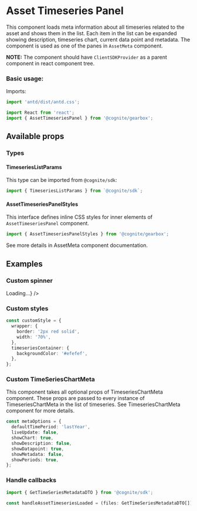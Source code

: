
<Meta title="Components/AssetTimeseriesPanel" decorators={decorators} />

# Asset Timeseries Panel

This component loads meta information about all timeseries related to the asset and shows them in the list.
Each item in the list can be expanded showing description, timeseries chart, current data point and metadata.
The component is used as one of the panes in `AssetMeta` component.

**NOTE:** The component should have `ClientSDKProvider` as a parent component in react component tree.

### Basic usage:

Imports:

```typescript
import 'antd/dist/antd.css';

import React from 'react';
import { AssetTimeseriesPanel } from '@cognite/gearbox';

```

<Preview>
  <Story name="Basic usage" >
    <AssetTimeseriesPanel assetId={4650652196144007} />
  </Story>
</Preview>

## Available props

<Props of={ComponentProps} />

### Types

#### TimeseriesListParams

This type can be imported from `@cognite/sdk`:

```typescript
import { TimeseriesListParams } from `@cognite/sdk`;
```
#### AssetTimeseriesPanelStyles

This interface defines inline CSS styles for inner elements of `AssetTimeseriesPanel` component.

```typescript
import { AssetTimeseriesPanelStyles } from '@cognite/gearbox';
```

See more details in AssetMeta component documentation.

## Examples

### Custom spinner

<Preview>
  <Story name="Custom spinner">
    <AssetTimeseriesPanel
      assetId={4650652196144007}
      customSpinner={<div>Loading...</div>}
    />
  </Story>
</Preview>

### Custom styles

```typescript
const customStyle = {
  wrapper: {
    border: '2px red solid',
    width: '70%',
  },
  timeseriesContainer: {
    backgroundColor: '#efefef',
  },
};
```

<Preview>
  <Story name="Custom styles">
    <AssetTimeseriesPanel
      assetId={4650652196144007}
      styles={customStyle}
    />
  </Story>
</Preview>

### Custom TimeSeriesChartMeta

This component takes all optional props of TimeseriesChartMeta component. These props are passed to every instance of TimeseriesChartMeta in the list of timeseries. See TimeseriesChartMeta component for more details.

```typescript
const metaOptions = {
  defaultTimePeriod: 'lastYear',
  liveUpdate: false,
  showChart: true,
  showDescription: false,
  showDatapoint: true,
  showMetadata: false,
  showPeriods: true,
};
```
<Preview>
  <Story name="Custom TimeSeriesChartMeta">
    <AssetTimeseriesPanel
      assetId={4650652196144007}
      {...metaOptions}
    />
  </Story>
</Preview>

### Handle callbacks

```typescript
import { GetTimeSeriesMetadataDTO } from '@cognite/sdk';

const handleAssetTimeseriesLoaded = (files: GetTimeSeriesMetadataDTO[]) => console.log(files);
```
<Preview>
  <Story name="Handle callback">
    <AssetTimeseriesPanel
      assetId={4650652196144007}
      onAssetTimeseriesLoaded={handleAssetTimeseriesLoaded}
    />
  </Story>
</Preview>
